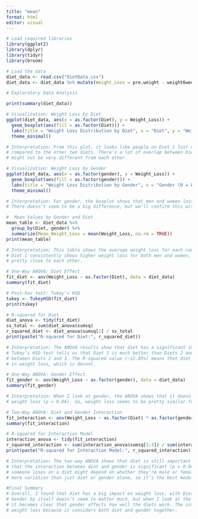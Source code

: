 ```yaml
---
title: "mean"
format: html
editor: visual
---
```

```R
# Load required libraries
library(ggplot2)
library(dplyr)
library(tidyr)
library(broom)

# Load the data
diet_data <- read.csv("DietData.csv")
diet_data <- diet_data %>% mutate(Weight_Loss = pre.weight - weight6weeks)

# Exploratory Data Analysis 

print(summary(diet_data))

# Visualization: Weight Loss by Diet
ggplot(diet_data, aes(x = as.factor(Diet), y = Weight_Loss)) +
  geom_boxplot(aes(fill = as.factor(Diet))) +
  labs(title = "Weight Loss Distribution by Diet", x = "Diet", y = "Weight Loss (kg)") +
  theme_minimal()

# Interpretation: From this plot, it looks like people on Diet 1 lost more weight on average 
# compared to the other two diets. There’s a lot of overlap between Diets 2 and 3, so they 
# might not be very different from each other.

# Visualization: Weight Loss by Gender
ggplot(diet_data, aes(x = as.factor(gender), y = Weight_Loss)) +
  geom_boxplot(aes(fill = as.factor(gender))) +
  labs(title = "Weight Loss Distribution by Gender", x = "Gender (0 = Female, 1 = Male)", y = "Weight Loss (kg)") +
  theme_minimal()

# Interpretation: For gender, the boxplot shows that men and women lost similar amounts of weight. 
# There doesn’t seem to be a big difference, but we’ll confirm this with statistical tests.

#  Mean Values by Gender and Diet
mean_table <- diet_data %>%
  group_by(Diet, gender) %>%
  summarize(Mean_Weight_Loss = mean(Weight_Loss, na.rm = TRUE))
print(mean_table)

# Interpretation: This table shows the average weight loss for each combination of diet and gender. 
# Diet 1 consistently shows higher weight loss for both men and women, while Diets 2 and 3 are 
# pretty close to each other.

# One-Way ANOVA: Diet Effect
fit_diet <- aov(Weight_Loss ~ as.factor(Diet), data = diet_data)
summary(fit_diet)

# Post-hoc test: Tukey's HSD
tukey <- TukeyHSD(fit_diet)
print(tukey)

# R-squared for Diet
diet_anova <- tidy(fit_diet)
ss_total <- sum(diet_anova$sumsq)
r_squared_diet <- diet_anova$sumsq[1] / ss_total
print(paste("R-squared for Diet:", r_squared_diet))

# Interpretation: The ANOVA results show that diet has a significant impact on weight loss (p < 0.01). 
# Tukey’s HSD test tells us that Diet 1 is much better than Diets 2 and 3, but there’s no big difference 
# between Diets 2 and 3. The R-squared value (~12.85%) means that diet explains about 13% of the variation 
# in weight loss, which is decent.

# One-Way ANOVA: Gender Effect
fit_gender <- aov(Weight_Loss ~ as.factor(gender), data = diet_data)
summary(fit_gender)

# Interpretation: When I look at gender, the ANOVA shows that it doesn’t have a significant effect on 
# weight loss (p = 0.86). So, weight loss seems to be pretty similar for men and women regardless of diet.

# Two-Way ANOVA: Diet and Gender Interaction
fit_interaction <- aov(Weight_Loss ~ as.factor(Diet) * as.factor(gender), data = diet_data)
summary(fit_interaction)

# R-squared for Interaction Model
interaction_anova <- tidy(fit_interaction)
r_squared_interaction <- sum(interaction_anova$sumsq[1:3]) / sum(interaction_anova$sumsq)
print(paste("R-squared for Interaction Model:", r_squared_interaction))

# Interpretation: The two-way ANOVA shows that diet is still important (p < 0.01), but now I also see 
# that the interaction between diet and gender is significant (p = 0.048). This means that how much weight 
# someone loses on a diet might depend on whether they’re male or female. The interaction model explains 
# more variation than just diet or gender alone, so it’s the best model overall.

#Final Summary
# Overall, I found that diet has a big impact on weight loss, with Diet 1 being the most effective. 
# Gender by itself doesn’t seem to matter much, but when I look at the interaction between diet and gender, 
# it becomes clear that gender affects how well the diets work. The interaction model is the best at explaining 
# weight loss because it considers both diet and gender together.
```
